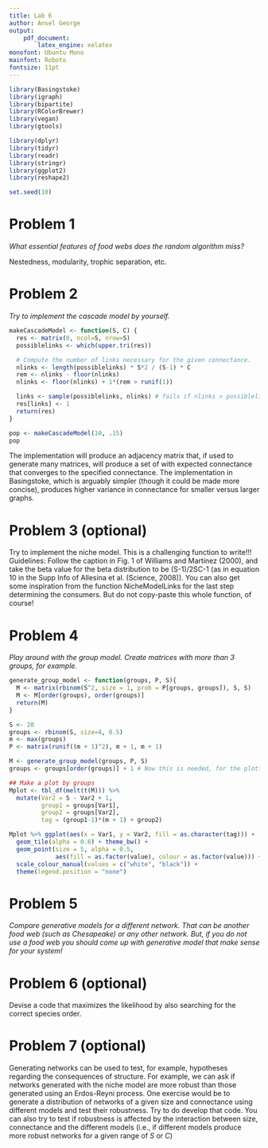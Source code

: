 ```yaml
---
title: Lab 6
author: Ansel George
output:
    pdf_document:
        latex_engine: xelatex
monofont: Ubuntu Mono
mainfont: Roboto
fontsize: 11pt
---
```


```r
library(Basingstoke)
library(igraph)
library(bipartite)
library(RColorBrewer)
library(vegan)
library(gtools)

library(dplyr)
library(tidyr)
library(readr)
library(stringr)
library(ggplot2)
library(reshape2)

set.seed(10)
```


# Problem 1

*What essential features of food webs does the random algorithm miss?*

Nestedness, modularity, trophic separation, etc.


# Problem 2

*Try to implement the cascade model by yourself.*


```r
makeCascadeModel <- function(S, C) {
  res <- matrix(0, ncol=S, nrow=S)
  possiblelinks <- which(upper.tri(res))

  # Compute the number of links necessary for the given connectance.
  nlinks <- length(possiblelinks) * S*2 / (S-1) * C
  rem <- nlinks - floor(nlinks)
  nlinks <- floor(nlinks) + 1*(rem > runif(1))

  links <- sample(possiblelinks, nlinks) # fails if nlinks > possiblelinks
  res[links] <- 1
  return(res)
}
```

```r
pop <- makeCascadeModel(10, .15)
pop
```

The implementation will produce an adjacency matrix that, if used to generate
many matrices, will produce a set of with expected connectance that converges
to the specified connectance. The implementation in Basingstoke, which is
arguably simpler (though it could be made more concise), produces higher
variance in connectance for smaller versus larger graphs.


# Problem 3 (optional)

Try to implement the niche model. This is a challenging function to write!!!
Guidelines: Follow the caption in Fig. 1 of Williams and Martinez (2000), and
take the beta value for the beta distribution to be (S-1)/2SC-1 (as in equation
10 in the Supp Info of Allesina et al. (Science, 2008)). You can also get some
inspiration from the function NicheModelLinks for the last step determining the
consumers. But do not copy-paste this whole function, of course!


# Problem 4

*Play around with the group model. Create matrices with more than 3 groups, for
example.*

```r
generate_group_model <- function(groups, P, S){
  M <- matrix(rbinom(S^2, size = 1, prob = P[groups, groups]), S, S)
  M <- M[order(groups), order(groups)]
  return(M)
}

S <- 20
groups <- rbinom(S, size=4, 0.5)
m <- max(groups)
P <- matrix(runif((m + 1)^2), m + 1, m + 1)

M <- generate_group_model(groups, P, S)
groups <- groups[order(groups)] + 1 # Now this is needed, for the plotting,

## Make a plot by groups
Mplot <- tbl_df(melt(t(M))) %>%
  mutate(Var2 = S - Var2 + 1,
         group1 = groups[Var1],
         group2 = groups[Var2],
         tag = (group1-1)*(m + 1) + group2)

Mplot %>% ggplot(aes(x = Var1, y = Var2, fill = as.character(tag))) +
  geom_tile(alpha = 0.6) + theme_bw() +
  geom_point(size = 5, alpha = 0.5,
             aes(fill = as.factor(value), colour = as.factor(value))) +
  scale_colour_manual(values = c("white", "black")) +
  theme(legend.position = "none")
```


# Problem 5

*Compare generative models for a different network. That can be another food
web (such as Chesapeake) or any other network. But, if you do not use a food
web you should come up with generative model that make sense for your system!*


# Problem 6 (optional)

Devise a code that maximizes the likelihood by also searching for the correct
species order.


# Problem 7 (optional)

Generating networks can be used to test, for example, hypotheses regarding the
consequences of structure. For example, we can ask if networks generated with
the niche model are more robust than those generated using an Erdos-Reyni
process. One exercise would be to generate a distribution of networks of a
given size and connectance using different models and test their robustness.
Try to do develop that code. You can also try to test if robustness is affected
by the interaction between size, connectance and the different models (i.e., if
different models produce more robust networks for a given range of $S$ or $C$)
